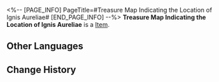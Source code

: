 <%-- [PAGE_INFO]
PageTitle=#Treasure Map Indicating the Location of Ignis Aureliae#
[END_PAGE_INFO] --%>
{{Item Infobox
|title       = Treasure Map Indicating the Location of Ignis Aureliae
|id          = 140296
|image       = Item Treasure Map Indicating the Location of Ignis Aureliae.png
|type        = 
|invCategory = Missions
|rarity      = 3
|effect      = 
|description = In Mr. Xiyan's story, this is a treasure map recording the location of the Ignis Aureliae. But in your eyes, this is just an Alchemy Commission map with a random circle drawn on it.
}}
{{Description|1=''"It is said that 'A Sword Is Mightier When Hidden.' He therefore hid the Ignis Aureliae away from potential thieves before he was incarcerated."''}}
'''Treasure Map Indicating the Location of Ignis Aureliae''' is a [[Item]].

==Other Languages==
{{Other Languages
|en   = Treasure Map Indicating the Location of Ignis Aureliae
|zhs  = 记录着天火熔金位置的藏宝图
|zht  = 記錄著天火熔金位置的藏寶圖
|ja   = 天火熔金の位置が記録されている宝の地図
|ko   = 천화용금의 위치가 기록된 보물 지도
|es   = Mapa del tesoro con la ubicación del Oro igneoceleste
|fr   = Carte au trésor indiquant l'emplacement de l'Ignis Aureliae
|ru   = Карта сокровищ для поиска сакрального золота
|th   = แผนที่สมบัติที่ระบุตำแหน่งทองคำเพลิงศักดิ์สิทธิ์
|vi   = Bản Đồ Kho Báu Ghi Vị Trí Vàng Thiên Hỏa
|de   = Schatzkarte mit Angaben zum Fundort des Heiligen Feuergoldes
|id   = Peta Harta yang Menunjukkan Letak Api Pelebur Emas
|pt   = Mapa do Tesouro Indicando a Localização do Ignis Aureliae
}}

==Change History==
{{Change History|2.0}}